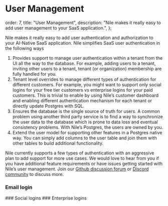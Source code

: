 # User Management

  order: 7,
  title: "User Management",
  description:
    "Nile makes it really easy to add user management to your SaaS application.",
};

Nile makes it really easy to add user authentication and authorization to your AI-Native SaaS application. Nile simplifies SaaS user authentication in the following ways

1. Provides support to manage user authentication within a tenant from the UI all the way to the database. For example, adding users to a tenant, inviting other users to a tenant, tenant (or organization) membership are fully handled for you.
2. Tenant level overrides to manage different types of authentication for different customers. For example, you might want to support only social logins for your free tier customers vs enterprise logins for your paid customers. This is trivial to enable by using Nile’s customer dashboard and enabling different authentication mechanism for each tenant or directly update Postgres with SQL.
3. Ensures the database is the single source of truth for users. A common problem using another third party service is to find a way to synchronize the user data to the database which is prone to data loss and eventual consistency problems. With Nile’s Postgres, the users are owned by you.
4. Extend the user model for supporting other features in a Postgres native way. You can simply add columns to the user table and join them with other tables to build additional functionality.

Nile currently supports a few types of authentication with an aggressive plan to add support for more use cases. We would love to hear from you if you have additional feature requirements or have issues getting started with Nile’s user management. Join our [Github discussion forum](https://github.com/orgs/niledatabase/discussions) or [Discord community](https://discord.gg/8UuBB84tTy) to discuss more.

### Email login

<Cards>
  <Card file="./email-login/index.mdx" root="user-management" />
</Cards>
### Social logins
<Cards>
  <Card file="./social-login/google.mdx" root="user-management" />
</Cards>
### Enterprise logins
<Cards>
  <Card file="./enterprise-login/okta.mdx" root="user-management" />
</Cards>